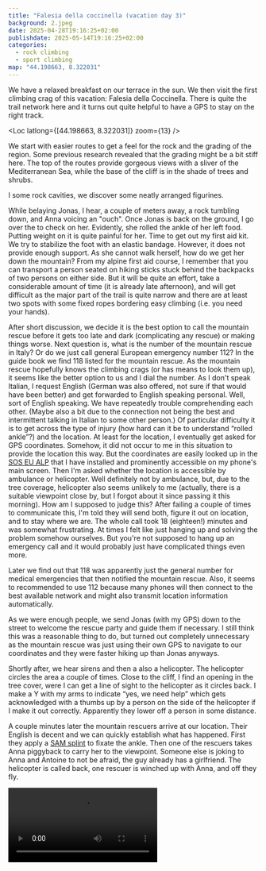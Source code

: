 ```yaml
---
title: "Falesia della coccinella (vacation day 3)"
background: 2.jpeg
date: 2025-04-28T19:16:25+02:00
publishdate: 2025-05-14T19:16:25+02:00
categories:
  - rock climbing
  - sport climbing
map: "44.198663, 8.322031"
---
```


We have a relaxed breakfast on our terrace in the sun. We then visit the first
climbing crag of this vacation: Falesia della Coccinella. There is quite the
trail network here and it turns out quite helpful to have a GPS to stay on the
right track.

<Loc latlong={[44.198663, 8.322031]} zoom={13} />

We start with easier routes to get a feel for the rock and the grading of the
region. Some previous research revealed that the grading might be a bit stiff
here. The top of the routes provide gorgeous views with a sliver of the
Mediterranean Sea, while the base of the cliff is in the shade of trees and
shrubs.

<Pano src="1.jpeg" alt="View from Falesia della coccinella" />

<Gallery large="true">
  <Rimg src="7.jpeg" alt="Climbing at Falesia della coccinella" />
  <Rimg src="9.jpeg" alt="Climbing at Falesia della coccinella" />
  <Rimg src="11.jpeg" alt="Climbing at Falesia della coccinella" />
</Gallery>

<Rimg src="4.jpeg" alt="View from Falesia della coccinella" />

I some rock cavities, we discover some neatly arranged figurines.

<Gallery>
  <Rimg src="1.jpeg" alt="Figurines" />
  <Rimg src="2.jpeg" alt="Figurines" />
</Gallery>

While belaying Jonas, I hear, a couple of meters away, a rock tumbling down, and
Anna voicing an "ouch". Once Jonas is back on the ground, I go over the to check
on her. Evidently, she rolled the ankle of her left food. Putting weight on it
is quite painful for her. Time to get out my first aid kit. We try to stabilize
the foot with an elastic bandage. However, it does not provide enough support.
As she cannot walk herself, how do we get her down the mountain? From my alpine
first aid course, I remember that you can transport a person seated on hiking
sticks stuck behind the backpacks of two persons on either side. But it will be
quite an effort, take a considerable amount of time (it is already late
afternoon), and will get difficult as the major part of the trail is quite
narrow and there are at least two spots with some fixed ropes bordering easy
climbing (i.e. you need your hands).

After short discussion, we decide it is the best option to call the mountain
rescue before it gets too late and dark (complicating any rescue) or making
things worse. Next question is, what is the number of the mountain rescue in
Italy? Or do we just call general European emergency number 112? In the guide
book we find 118 listed for the mountain rescue. As the mountain rescue
hopefully knows the climbing crags (or has means to look them up), it seems like
the better option to us and I dial the number. As I don't speak Italian,
I request English (German was also offered, not sure if that would have been
better) and get forwarded to English speaking personal. Well, sort of English
speaking. We have repeatedly trouble comprehending each other. (Maybe also a bit
due to the connection not being the best and intermittent talking in Italian to
some other person.) Of particular difficulty it is to get across the type of
injury (how hard can it be to understand “rolled ankle”?) and the location. At
least for the location, I eventually get asked for GPS coordinates. Somehow, it
did not occur to me in this situation to provide the location this way. But the
coordinates are easily looked up in the [SOS EU
ALP](https://apps.apple.com/at/app/sos-eu-alp/id400099520) that I have installed
and prominently accessible on my phone's main screen. Then I'm asked whether
the location is accessible by ambulance or helicopter. Well definitely not by
ambulance, but, due to the tree coverage, helicopter also seems unlikely to me
(actually, there is a suitable viewpoint close by, but I forgot about it since
passing it this morning). How am I supposed to judge this? After failing
a couple of times to communicate this, I'm told they will send both, figure it
out on location, and to stay where we are. The whole call took 18 (eighteen!)
minutes and was somewhat frustrating. At times I felt like just hanging up and
solving the problem somehow ourselves. But you're not supposed to hang up an
emergency call and it would probably just have complicated things even more.

Later we find out that 118 was apparently just the general number for medical
emergencies that then notified the mountain rescue. Also, it seems to
recommended to use 112 because many phones will then connect to the best
available network and might also transmit location information automatically.

As we were enough people, we send Jonas (with my GPS) down to the street to
welcome the rescue party and guide them if necessary. I still think this was a
reasonable thing to do, but turned out completely unnecessary as the mountain
rescue was just using their own GPS to navigate to our coordinates and they were
faster hiking up than Jonas anyways.

Shortly after, we hear sirens and then a also a helicopter. The helicopter
circles the area a couple of times. Close to the cliff, I find an opening in the
tree cover, were I can get a line of sight to the helicopter as it circles back.
I make a Y with my arms to indicate “yes, we need help” which gets acknowledged
with a thumbs up by a person on the side of the helicopter if I make it out
correctly. Apparently they lower off a person in some distance.

A couple minutes later the mountain rescuers arrive at our location. Their
English is decent and we can quickly establish what has happened. First they
apply a [SAM splint](https://www.sammedical.com/products/sam-splint?variant=32444250292333)
to fixate the ankle. Then one of the rescuers takes Anna piggyback to carry her
to the viewpoint. Someone else is joking to Anna and Antoine to not be afraid,
the guy already has a girlfriend. The helicopter is called back, one rescuer is
winched up with Anna, and off they fly.

<Video src="videos/1.mp4" />

The rest off us starts the hike down (the remaining mountain rescue people
follow a while later, but almost catch up with us until we are down).

<Gallery>
  <Rimg
    src="12.jpeg"
    caption="The mountain rescue vehicle parked near the street."
  />
  <Rimg src="13.jpeg" alt="The mountain rescue vehicle." />
</Gallery>

Meanwhile we get texted the hospital that Anna was brought to. It is the Santa
Corona hospital in Pietra Ligure, a short drive down the coast from Finale
Ligure.

<Loc latlong={[44.14357, 8.271546]} zoom={12} />

We make our way to the hospital and try to find the emergency intake. With the
help of a nurse that happens to speak some English (slowly, but not even that
badly) we get the information that Anna is indeed waiting for the doctor in the
emergency intake. But we're not allowed to join her and are told to wait
outside.

The hospital seems a little bit rundown. The soap on the toilet is empty which
also seems problematic in a place where hygiene is particularly important. As
time passes, Antoine eventually slips into the emergency area behind another
person. Only ten minutes later, however, Anna is called into to the doctor.
Again we are waiting a long time without knowing what's happening. Eventually,
the remaining three of us decide to go to a nearby pizza place to grab something
for dinner. We take pizzas to take away for Anna and Antoine. As we return to
the hospital, we can finally pick both of them up. They put a cast around Anna's
foot. Apparently a piece of bone, where the ligament attaches, broke off. It is
way past 10pm as we drive back to our flat.

<Nextday />
